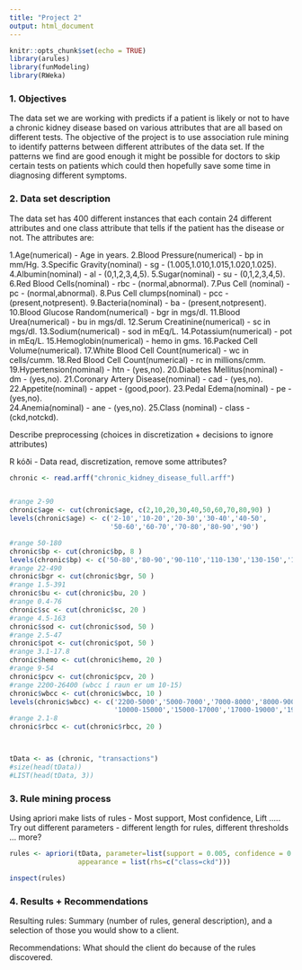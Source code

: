 ```yaml
---
title: "Project 2"
output: html_document
---
```


```r
knitr::opts_chunk$set(echo = TRUE)
library(arules)
library(funModeling)
library(RWeka)
```

### 1. Objectives

The data set we are working with predicts if a patient is likely or not to have a chronic kidney disease based on various attributes that are all based on different tests. The objective of the project is to use association rule mining to identify patterns between different attributes of the data set. If the patterns we find are good enough it might be possible for doctors to skip certain tests on patients which could then hopefully save some time in diagnosing different symptoms. 

### 2. Data set description

The data set has 400 different instances that each contain 24 different attributes and one class attribute that tells if the patient has the disease or not. The attributes are:

1.Age(numerical) - Age in years. 
2.Blood Pressure(numerical) - bp in mm/Hg.
3.Specific Gravity(nominal) - sg - (1.005,1.010,1.015,1.020,1.025).
4.Albumin(nominal) - al - (0,1,2,3,4,5).
5.Sugar(nominal) - su - (0,1,2,3,4,5).
6.Red Blood Cells(nominal) - rbc - (normal,abnormal). 
7.Pus Cell (nominal) - pc - (normal,abnormal).
8.Pus Cell clumps(nominal) - pcc - (present,notpresent). 
9.Bacteria(nominal) - ba - (present,notpresent). 
10.Blood Glucose Random(numerical)	- bgr in mgs/dl. 
11.Blood Urea(numerical)	- bu in mgs/dl. 
12.Serum Creatinine(numerical)	- sc in mgs/dl. 
13.Sodium(numerical) - sod in mEq/L. 
14.Potassium(numerical)	- pot in mEq/L. 
15.Hemoglobin(numerical) - hemo in gms. 
16.Packed Cell Volume(numerical). 
17.White Blood Cell Count(numerical) - wc in cells/cumm. 
18.Red Blood Cell Count(numerical)	- rc in millions/cmm. 
19.Hypertension(nominal)	- htn - (yes,no). 
20.Diabetes Mellitus(nominal)	- dm - (yes,no). 
21.Coronary Artery Disease(nominal) - cad - (yes,no). 
22.Appetite(nominal)	- appet - (good,poor). 
23.Pedal Edema(nominal) - pe - (yes,no).	
24.Anemia(nominal) - ane - (yes,no). 
25.Class (nominal)	- class - (ckd,notckd).


Describe preprocessing (choices in discretization + decisions to ignore attributes)

R kóði - Data read, discretization, remove some attributes?

```r


chronic <- read.arff("chronic_kidney_disease_full.arff")


#range 2-90
chronic$age <- cut(chronic$age, c(2,10,20,30,40,50,60,70,80,90) )
levels(chronic$age) <- c('2-10','10-20','20-30','30-40','40-50',
                         '50-60','60-70','70-80','80-90','90')  

#range 50-180
chronic$bp <- cut(chronic$bp, 8 )
levels(chronic$bp) <- c('50-80','80-90','90-110','110-130','130-150','150-160','160-170','170-180')  
#range 22-490
chronic$bgr <- cut(chronic$bgr, 50 )
#range 1.5-391
chronic$bu <- cut(chronic$bu, 20 )
#range 0.4-76
chronic$sc <- cut(chronic$sc, 20 )
#range 4.5-163
chronic$sod <- cut(chronic$sod, 50 )
#range 2.5-47
chronic$pot <- cut(chronic$pot, 50 )
#range 3.1-17.8
chronic$hemo <- cut(chronic$hemo, 20 )
#range 9-54
chronic$pcv <- cut(chronic$pcv, 20 )
#range 2200-26400 (wbcc í raun er um 10-15)
chronic$wbcc <- cut(chronic$wbcc, 10 )
levels(chronic$wbcc) <- c('2200-5000','5000-7000','7000-8000','8000-9000','9000-10000',
                          '10000-15000','15000-17000','17000-19000','19000-21000','21000+')  
#range 2.1-8
chronic$rbcc <- cut(chronic$rbcc, 20 )



tData <- as (chronic, "transactions")
#size(head(tData))
#LIST(head(tData, 3))

```

### 3. Rule mining process

Using apriori make lists of rules - Most support, Most confidence, Lift .....
Try out different parameters - different length for rules, different thresholds ... more?


```r


rules <- apriori(tData, parameter=list(support = 0.005, confidence = 0.8, minlen=2), 
                 appearance = list(rhs=c("class=ckd")))  

inspect(rules)


```

### 4. Results + Recommendations

Resulting rules: Summary (number of rules, general description), and a selection of those
you would show to a client.

Recommendations: What should the client do because of the rules discovered.



